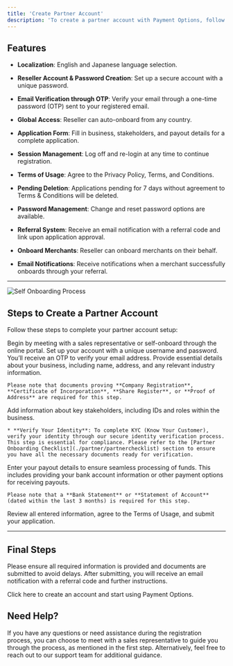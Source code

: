 ```yaml
---
title: 'Create Partner Account'
description: 'To create a partner account with Payment Options, follow these steps to ensure a smooth onboarding experience. As a partner, you will be able to manage your account, onboard merchants on your behalf, and more. Refer to the checklist below to ensure all necessary details are provided during the onboarding process'
---
```


## **Features**

* **Localization**: English and Japanese language selection.

* **Reseller Account & Password Creation**: Set up a secure account with a unique password.

* **Email Verification through OTP**: Verify your email through a one-time password (OTP) sent to your registered email.

* **Global Access**: Reseller can auto-onboard from any country.

* **Application Form**: Fill in business, stakeholders, and payout details for a complete application.

* **Session Management**: Log off and re-login at any time to continue registration.

* **Terms of Usage**: Agree to the Privacy Policy, Terms, and Conditions.

* **Pending Deletion**: Applications pending for 7 days without agreement to Terms & Conditions will be deleted.

* **Password Management**: Change and reset password options are available.

* **Referral System**: Receive an email notification with a referral code and link upon application approval.

* **Onboard Merchants**: Reseller can onboard merchants on their behalf.

* **Email Notifications**: Receive notifications when a merchant successfully onboards through your referral.

***

![Self Onboarding Process](/images/flows-createPAccount.svg)

## **Steps to Create a Partner Account**

Follow these steps to complete your partner account setup:

<Steps>
  <Step title="Partner Meeting with Sales Representative or Self-Onboarding">
    Begin by meeting with a sales representative or self-onboard through the online portal.
  </Step>

  <Step title="Create Your Partner Account">
    Set up your account with a unique username and password. You’ll receive an OTP to verify your email address.
  </Step>

  <Step title="About Your Business">
    Provide essential details about your business, including name, address, and any relevant industry information.

    Please note that documents proving **Company Registration**, **Certificate of Incorporation**, **Share Register**, or **Proof of Address** are required for this step.
  </Step>

  <Step title="About Your Stakeholders">
    Add information about key stakeholders, including IDs and roles within the business.

    * **Verify Your Identity**: To complete KYC (Know Your Customer), verify your identity through our secure identity verification process. This step is essential for compliance. Please refer to the [Partner Onboarding Checklist](./partner/partnerchecklist) section to ensure you have all the necessary documents ready for verification.
  </Step>

  <Step title="Payout Details">
    Enter your payout details to ensure seamless processing of funds. This includes providing your bank account information or other payment options for receiving payouts.

    Please note that a **Bank Statement** or **Statement of Account** (dated within the last 3 months) is required for this step.
  </Step>

  <Step title="Final Step">
    Review all entered information, agree to the Terms of Usage, and submit your application.
  </Step>
</Steps>

***

## **Final Steps**

Please ensure all required information is provided and documents are submitted to avoid delays. After submitting, you will receive an email notification with a referral code and further instructions.

<Card title="Create an Account" icon="rocket" href="https://me.paymentoptions.com/onboarding/choose-account">
  Click here to create an account and start using Payment Options.
</Card>

## **Need Help?**

If you have any questions or need assistance during the registration process, you can choose to meet with a sales representative to guide you through the process, as mentioned in the first step. Alternatively, feel free to reach out to our support team for additional guidance.